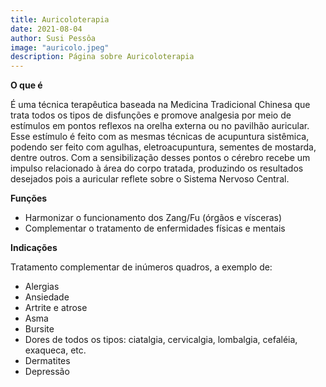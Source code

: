 ```yaml
---
title: Auricoloterapia
date: 2021-08-04
author: Susi Pessôa
image: "auricolo.jpeg"
description: Página sobre Auricoloterapia
---
```


**O que é**

É uma técnica terapêutica baseada na Medicina Tradicional Chinesa que trata todos os tipos de disfunções e promove analgesia por meio de estímulos em pontos reflexos na orelha externa ou no pavilhão auricular. Esse estímulo é feito com as mesmas técnicas de acupuntura sistêmica, podendo ser feito com agulhas, eletroacupuntura, sementes de mostarda, dentre outros. Com a sensibilização desses pontos o cérebro recebe um impulso relacionado à área do corpo tratada, produzindo os resultados desejados pois a auricular reflete sobre o Sistema Nervoso Central.

**Funções**

- Harmonizar o funcionamento dos Zang/Fu (órgãos e vísceras)
- Complementar o tratamento de enfermidades físicas e mentais

**Indicações**

Tratamento complementar de inúmeros quadros, a exemplo de:

- Alergias
- Ansiedade
- Artrite e atrose
- Asma
- Bursite
- Dores de todos os tipos: ciatalgia, cervicalgia, lombalgia, cefaléia, exaqueca, etc.
- Dermatites
- Depressão
